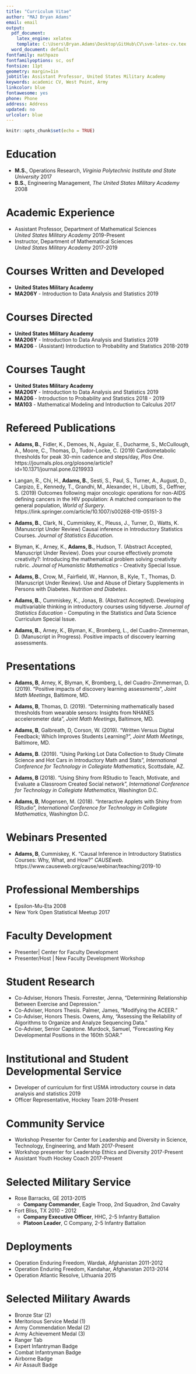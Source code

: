 ```yaml
---
title: "Curriculum Vitae"
author: "MAJ Bryan Adams"
email: email
output:
  pdf_document:
    latex_engine: xelatex
    template: C:\Users\Bryan.Adams\Desktop\GitHub\CV\svm-latex-cv.tex
  word_document: default
fontfamily: mathpazo
fontfamilyoptions: sc, osf
fontsize: 11pt
geometry: margin=1in
jobtitle: Assistant Professor, United States Military Academy
keywords: academic CV, West Point, Army
linkcolor: blue
fontawesome: yes
phone: Phone
address: Address
updated: no
urlcolor: blue
---
```


```r
knitr::opts_chunk$set(echo = TRUE)
```
\begin{center}
Updated: 16 October 2019 
\end{center}


# Education

* **M.S.**, Operations Research, *Virginia Polytechnic Institute and State University* \hfill 2017
* **B.S.**, Engineering Management, *The United States Military Academy* \hfill 2008

# Academic Experience 

* Assistant Professor, Department of Mathematical Sciences  
    *United States Military Academy* \hfill 2019-Present
* Instructor, Department of Mathematical Sciences  
    *United States Military Academy* \hfill 2017-2019
    
# Courses Written and Developed
* **United States Military Academy**
* **MA206Y** - Introduction to Data Analysis and Statistics \hfill 2019

# Courses Directed
* **United States Military Academy**
* **MA206Y** - Introduction to Data Analysis and Statistics \hfill 2019
* **MA206** - (Assistant) Introduction to Probability and Statistics \hfill 2018-2019

# Courses Taught 
* **United States Military Academy**
* **MA206Y** - Introduction to Data Analysis and Statistics \hfill 2019
* **MA206** - Introduction to Probability and Statistics \hfill 2018 - 2019
* **MA103** - Mathematical Modeling and Introduction to Calculus \hfill 2017

# Refereed Publications

* **Adams, B.**, Fidler, K., Demoes, N., Aguiar, E., Ducharme, S., McCullough, A., Moore, C., Thomas, D., Tudor-Locke, C. (2019) Cardiometabolic thresholds for peak 30-min cadence and steps/day, *Plos One*.  https://journals.plos.org/plosone/article?id=10.1371/journal.pone.0219933

* Langan, R., Chi, H., **Adams, B.**, Sesti, S., Paul, S., Turner, A., August, D., Carpizo, E., Kennedy, T., Grandhi, M., Alexander, H., Libutti, S., Geffner, S. (2019) Outcomes following major oncologic operations for non-AIDS defining cancers in the HIV population: A matched comparison to the general population, *World of Surgery*.  https://link.springer.com/article/10.1007/s00268-019-05151-3

* **Adams, B.**, Clark, N., Cummiskey, K., Pleuss, J., Turner, D., Watts, K. (Manuscript Under Review) Causal inference in Introductory Statistics Courses. *Journal of Statistics Education*.

* Blyman, K., Arney, K., **Adams, B.**, Hudson, T. (Abstract Accepted, Manuscript Under Review). Does your course effectively promote creativity?: Introducing the mathematical problem solving creativity rubric. *Journal of Humanistic Mathematics* - Creativity Special Issue.

* **Adams, B.**, Crow, M., Fairfield, W., Hannon, B., Kyle, T., Thomas, D. (Manuscript Under Review). Use and Abuse of Dietary Supplements in Persons with Diabetes.  *Nutrition and Diabetes*.

* **Adams, B.**, Cummiskey, K., Jonas, B. (Abstract Accepted). Developing multivariable thinking in introductory courses using tidyverse. *Journal of Statistics Education* - Computing in the Statistics and Data Science Curriculum Special Issue.

* **Adams, B.**, Arney, K., Blyman, K., Bromberg, L., del Cuadro-Zimmerman, D. (Manuscript in Progress). Positive impacts of discovery learning assessments.

# Presentations

* **Adams, B**, Arney, K, Blyman, K, Bromberg, L, del Cuadro-Zimmerman, D. (2019). "Positive impacts of discovery learning assessments", *Joint Math Meetings*, Baltimore, MD.

* **Adams, B**, Thomas, D. (2019). "Determining mathematically based thresholds from wearable sensors: Insights from NHANES accelerometer data", *Joint Math Meetings*, Baltimore, MD. 

* **Adams, B**, Galbreath, D, Corson, W. (2019). "Written Versus Digital Feedback; Which Improves Students Learning?", *Joint Math Meetings*, Baltimore, MD.

* **Adams, B**. (2019). "Using Parking Lot Data Collection to Study Climate Science and Hot Cars in Introductory Math and Stats", *International Conference for Technology in Collegiate Mathematics*, Scottsdale, AZ.

* **Adams, B** (2018). "Using Shiny from RStudio to Teach, Motivate, and Evaluate a Classroom Created Social network", *International Conference for Technology in Collegiate Mathematics*, Washington D.C. 

* **Adams, B**, Mogensen, M. (2018). "Interactive Applets with Shiny from RStudio", *International Conference for Technology in Collegiate Mathematics*, Washington D.C.

# Webinars Presented

* **Adams, B**, Cummiskey, K. "Causal Inference in Introductory Statistics Courses: Why, What, and How?" *CAUSEweb*. https://www.causeweb.org/cause/webinar/teaching/2019-10

# Professional Memberships
* Epsilon-Mu-Eta \hfill 2008
* New York Open Statistical Meetup \hfill 2017

# Faculty Development
* Presenter| Center for Faculty Development 
* Presenter/Host | New Faculty Development Workshop

\newpage

# Student Research
* Co-Adviser, Honors Thesis. Forrester, Jenna, "Determining Relationship Between Exercise and Depression."
* Co-Adviser, Honors Thesis. Palmer, James, "Modifying the ACEER."
* Co-Adviser, Honors Thesis. Owens, Amy, "Assessing the Reliability of Algorithms to Organize and Analyze Sequencing Data."
* Co-Adviser, Senior Capstone. Murdock, Samuel, "Forecasting Key Developmental Positions in the 160th SOAR."

# Institutional and Student Developmental Service
* Developer of curriculum for first USMA introductory course in data analysis and statistics \hfill 2019
* Officer Representative, Hockey Team \hfill 2018-Present

# Community Service
* Workshop Presenter for Center for Leadership and Diversity in Science,  
Technology, Engineering, and Math \hfill 2017-Present
* Workshop presenter for Leadership Ethics and Diversity \hfill 2017-Present
* Assistant Youth Hockey Coach \hfill 2017-Present
    
# Selected Military Service
* Rose Barracks, GE \hfill 2013-2015
  * **Company Commander**, Eagle Troop, 2nd Squadron, 2nd Cavalry

* Fort Bliss, TX \hfill 2010 - 2012
  * **Company Executive Officer**, HHC, 2-5 Infantry Battalion 
  * **Platoon Leader**, C Company, 2-5 Infantry Battalion
    
# Deployments 
* Operation Enduring Freedom, Wardak, Afghanistan \hfill 2011-2012 
* Operation Enduring Freedom, Kandahar, Afghanistan \hfill 2013-2014
* Operation Atlantic Resolve, Lithuania \hfill 2015

# Selected Military Awards
* Bronze Star (2)
* Meritorious Service Medal (1)
* Army Commendation Medal (2)
* Army Achievement Medal (3)
* Ranger Tab
* Expert Infantryman Badge
* Combat Infantryman Badge
* Airborne Badge
* Air Assault Badge